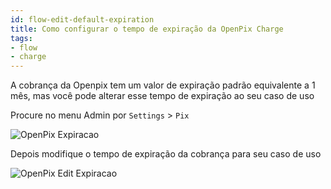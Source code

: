 ```yaml
---
id: flow-edit-default-expiration
title: Como configurar o tempo de expiração da OpenPix Charge
tags:
- flow
- charge
---
```



A cobrança da Openpix tem um valor de expiração padrão equivalente a 1 mês, mas você pode alterar esse tempo de expiração ao seu caso de uso

Procure no menu Admin por `Settings` > `Pix`

![OpenPix Expiracao](/img/flows/default_expiration.png)

Depois modifique o tempo de expiração da cobrança para seu caso de uso

![OpenPix Edit Expiracao](/img/flows/edit-default-expiration.png)
